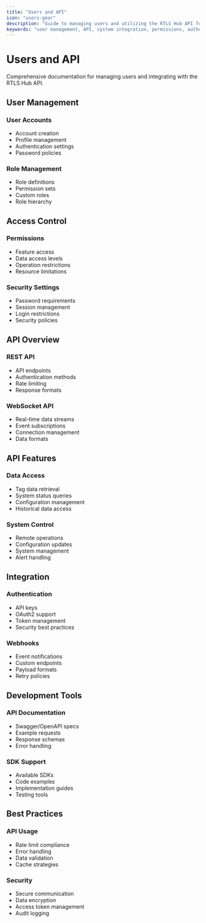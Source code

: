 ```yaml
---
title: "Users and API"
icon: "users-gear"
description: "Guide to managing users and utilizing the RTLS Hub API for system integration"
keywords: "user management, API, system integration, permissions, authentication, REST API, webhooks, access control"
---
```


# Users and API

Comprehensive documentation for managing users and integrating with the RTLS Hub API.

## User Management

### User Accounts
- Account creation
- Profile management
- Authentication settings
- Password policies

### Role Management
- Role definitions
- Permission sets
- Custom roles
- Role hierarchy

## Access Control

### Permissions
- Feature access
- Data access levels
- Operation restrictions
- Resource limitations

### Security Settings
- Password requirements
- Session management
- Login restrictions
- Security policies

## API Overview

### REST API
- API endpoints
- Authentication methods
- Rate limiting
- Response formats

### WebSocket API
- Real-time data streams
- Event subscriptions
- Connection management
- Data formats

## API Features

### Data Access
- Tag data retrieval
- System status queries
- Configuration management
- Historical data access

### System Control
- Remote operations
- Configuration updates
- System management
- Alert handling

## Integration

### Authentication
- API keys
- OAuth2 support
- Token management
- Security best practices

### Webhooks
- Event notifications
- Custom endpoints
- Payload formats
- Retry policies

## Development Tools

### API Documentation
- Swagger/OpenAPI specs
- Example requests
- Response schemas
- Error handling

### SDK Support
- Available SDKs
- Code examples
- Implementation guides
- Testing tools

## Best Practices

### API Usage
- Rate limit compliance
- Error handling
- Data validation
- Cache strategies

### Security
- Secure communication
- Data encryption
- Access token management
- Audit logging
